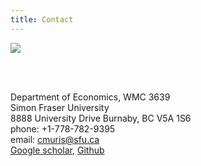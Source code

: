 ```yaml
---
title: Contact
---
```


![](chrissmall.jpg)

<br><br>

Department of Economics, WMC 3639<br>
Simon Fraser University<br>
8888 University Drive Burnaby, BC V5A 1S6<br>
phone: +1-778-782-9395<br>
email: [cmuris@sfu.ca](mailto:cmuris@sfu.ca) <br>
[Google scholar](http://scholar.google.ca/citations?user=zh8YkR8AAAAJ&hl=en), 
[Github](https://github.com/chrismuris/)